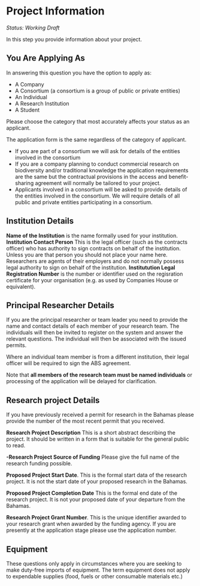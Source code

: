 # Project Information

_Status: Working Draft_

In this step you provide information about your project. 

## You Are Applying As

In answering this question you have the option to apply as:

- A Company
- A Consortium (a consortium is a group of public or private entities)
- An Individual
- A Research Institution
- A Student

Please choose the category that most accurately affects your status as an applicant. 

The application form is the same regardless of the category of applicant. 

- If you are part of a consortium we will ask for details of the entities involved in the consortium
- If you are a company planning to conduct commercial research on biodiversity and/or traditional knowledge the application requirements are the same but the contractual provisions in the access and benefit-sharing agreement will normally be tailored to your project. 
- Applicants involved in a consortium will be asked to provide details of the entities involved in the consortium. We will require details of all public and private entities participating in a consortium. 

## Institution Details

**Name of the Institution** is the name formally used for your institution. **Institution Contact Person** This is the legal officer (such as the contracts officer) who has authority to sign contracts on behalf of the institution. Unless you are that person you should not place your name here. Researchers are agents of their employers and do not normally possess legal authority to sign on behalf of the institution. **Institutution Legal Registration Number** is the number or identifier used on the regisration certificate for your organisation (e.g. as used by Companies House or equivalent).

## Principal Researcher Details

If you are the principal researcher or team leader you need to provide the name and contact details of each member of your research team. The individuals will then be invited to register on the system and answer the relevant questions. The individual will then be associated with the issued permits.

Where an individual team member is from a different institution, their legal officer will be required to sign the ABS agreement.

Note that **all members of the research team must be named individuals** or processing of the application will be delayed for clarification.

## Research project Details

If you have previously received a permit for research in the Bahamas please provide the number of the most recent permit that you received.

**Research Project Description** This is a short abstract describing the project. It should be written in a form that is suitable for the general public to read.

**-Research Project Source of Funding** Please give the full name of the research funding possible.

**Proposed Project Start Date**. This is the formal start data of the research project. It is not the start date of your proposed research in the Bahamas.

**Proposed Project Completion Date** This is the formal end date of the research project. It is not your proposed date of your departure from the Bahamas.

**Research Project Grant Number**. This is the unique identifier awarded to your research grant when awarded by the funding agency. If you are presently at the application stage please use the application number.

## Equipment

These questions only apply in circumstances where you are seeking to make duty-free imports of equipment. The term equipment does not apply to expendable supplies (food, fuels or other consumable materials etc.)
